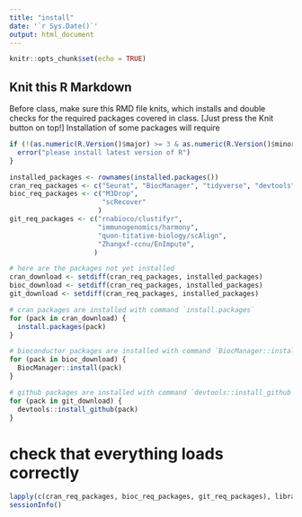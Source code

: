 ```yaml
---
title: "install"
date: '`r Sys.Date()`'
output: html_document
---
```


```r
knitr::opts_chunk$set(echo = TRUE)
```

## Knit this R Markdown
Before class, make sure this RMD file knits, which installs and double checks for the required packages covered in class. [Just press the Knit button on top!] Installation of some packages will require 
```r
if (!(as.numeric(R.Version()$major) >= 3 & as.numeric(R.Version()$minor >= 5))) {
  error("please install latest version of R")
}
```


```r
installed_packages <- rownames(installed.packages())
cran_req_packages <- c("Seurat", "BiocManager", "tidyverse", "devtools")
bioc_req_packages <- c("M3Drop",
                       "scRecover"
                      )
git_req_packages <- c("rnabioco/clustifyr",
                      "immunogenomics/harmony",
                      "quon-titative-biology/scAlign",
                      "Zhangxf-ccnu/EnImpute",
                     )

# here are the packages not yet installed
cran_download <- setdiff(cran_req_packages, installed_packages)
bioc_download <- setdiff(cran_req_packages, installed_packages)
git_download <- setdiff(cran_req_packages, installed_packages)

# cran packages are installed with command `install.packages`
for (pack in cran_download) {
  install.packages(pack)
}

# bioconductor packages are installed with command `BiocManager::install`
for (pack in bioc_download) {
  BiocManager::install(pack)
}

# github packages are installed with command `devtools::install_github`
for (pack in git_download) {
  devtools::install_github(pack)
}
```

# check that everything loads correctly
```r
lapply(c(cran_req_packages, bioc_req_packages, git_req_packages), library, character.only = TRUE)
sessionInfo()
```


